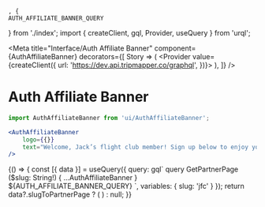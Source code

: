 	, {
	AUTH_AFFILIATE_BANNER_QUERY
} from './index'; import { createClient, gql, Provider, useQuery } from 'urql';

<Meta
	title="Interface/Auth Affiliate Banner"
	component={AuthAffiliateBanner}
	decorators={[
		Story => (
			<Provider value={createClient({ url: 'https://dev.api.tripmapper.co/graphql', })}>
				<Story />
			</Provider>
		),
	]}
/>

# Auth Affiliate Banner

```jsx
import AuthAffiliateBanner from 'ui/AuthAffiliateBanner';

<AuthAffiliateBanner
	logo={{}}
	text="Welcome, Jack’s flight club member! Sign up below to enjoy your 6 months of free Trip+ Unlimited"
/>
```

<Canvas>
	<Story name="Auth Affiliate Banner">
		{() => {
			const [{ data }] = useQuery({
				query: gql`
					query GetPartnerPage ($slug: String!) {
						...AuthAffiliateBanner
					}
					${AUTH_AFFILIATE_BANNER_QUERY}
				`,
				variables: { slug: 'jfc' }
			});
			return data?.slugToPartnerPage ? (
				<AuthAffiliateBanner
					{...data.slugToPartnerPage}
					logo={data.slugToPartnerPageLogo}
				/>
			) : null;
		}}
	</Story>
</Canvas>

<ArgsTable of={AuthAffiliateBanner} />
